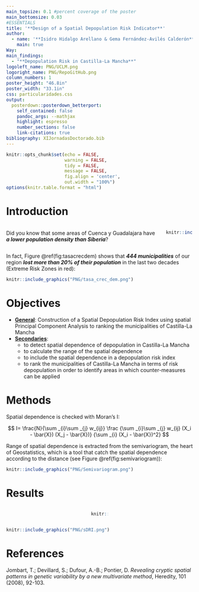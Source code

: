 ```yaml
---
main_topsize: 0.1 #percent coverage of the poster
main_bottomsize: 0.03
#ESSENTIALS
title: '**Design of a Spatial Depopulation Risk Indicator**'
author:
  - name: '**Isidro Hidalgo Arellano & Gema Fernández-Avilés Calderón** Isidro.Hidalgo@uclm.es Gema.FAviles@uclm.es'
    main: true
Way:
main_findings:
  - "**Depopulation Risk in Castilla-La Mancha**"
logoleft_name: PNG/UCLM.png
logoright_name: PNG/RepoGitHub.png
column_numbers: 1
poster_height: "46.8in"
poster_width: "33.1in"
css: particularidades.css
output: 
  posterdown::posterdown_betterport:
    self_contained: false
    pandoc_args: --mathjax
    highlight: espresso
    number_sections: false
    link-citations: true
bibliography: XIJornadasDoctorado.bib
---
```

```r
knitr::opts_chunk$set(echo = FALSE,
                      warning = FALSE,
                      tidy = FALSE,
                      message = FALSE,
                      fig.align = 'center',
                      out.width = "100%")
options(knitr.table.format = "html") 
```
::: gridContainer
::: col_1
# Introduction
::: columns
::: {.column width="85%"}
Did you know that some areas of Cuenca y Guadalajara have ***a lower population density than Siberia***?
:::
::: {.column width="15%"}
```r
knitr::include_graphics("PNG/!.png")
```
:::
:::
In fact, Figure \@ref(fig:tasacrecdem) shows that ***444 municipalities*** of our region ***lost more than 20% of their population*** in the last two decades (Extreme Risk Zones in red):
```r
knitr::include_graphics("PNG/tasa_crec_dem.png")
```
# Objectives

-   [**General**](): Construction of a Spatial Depopulation Risk Index using spatial Principal Component Analysis to ranking the municipalities of Castilla-La Mancha
-   [**Secondaries**]():
    -   to detect spatial dependence of depopulation in Castilla-La Mancha
    -   to calculate the range of the spatial dependence
    -   to include the spatial dependence in a depopulation risk index
    -   to rank the municipalities of Castilla-La Mancha in terms of risk depopulation in order to identify areas in which counter-measures can be applied

# Methods

Spatial dependence is checked with Moran's I:

$$
I= \frac{N}{\sum _{i}\sum _{j} w_{ij}} \frac {\sum _{i}\sum _{j} w_{ij} (X_i - \bar{X}) (X_j - \bar{X})} {\sum _{i} (X_i - \bar{X})^2}
$$

Range of spatial dependence is extracted from the semivariogram, the heart of Geostatistics, which is a tool that catch the spatial dependence according to the distance (see  Figure \@ref(fig:semivariogram)):

```r
knitr::include_graphics("PNG/Semivariogram.png")
```
:::

::: col_2
# Results

::: columns
::: {.column width="45%"}

:::

::: {.column width="10%"}
```r
knitr::include_graphics("PNG/blanco.png")
```
:::

::: {.column width="45%"}

:::
:::

```r
knitr::include_graphics("PNG/sDRI.png")
```

# References

Jombart, T.; Devillard, S.; Dufour, A.-B.; Pontier, D. *Revealing cryptic spatial patterns in genetic variability by a new multivariate method*, Heredity, 101 (2008), 92-103.
:::
:::
